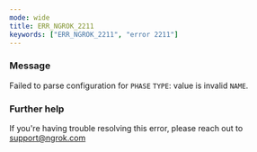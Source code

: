 ```yaml
---
mode: wide
title: ERR_NGROK_2211
keywords: ["ERR_NGROK_2211", "error 2211"]
---
```


### Message

Failed to parse configuration for `PHASE` `TYPE`: value is invalid `NAME`.

### Further help

If you're having trouble resolving this error, please reach out to [support@ngrok.com](mailto:support@ngrok.com?subject=Help%20with%20ERR_NGROK_2211)

